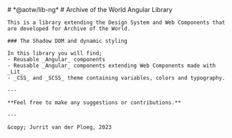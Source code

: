 
<Meta title="Introduction" />

<div className="container">
  <div className="section">
    # *@aotw/lib-ng*
    # Archive of the World Angular Library

    This is a library extending the Design System and Web Components that are developed for Archive of the World.

    ### The Shadow DOM and dynamic styling

    In this library you will find;
    - Reusable _Angular_ components
    - Reusable _Angular_ components extending Web Components made with _Lit_
    - _CSS_ and _SCSS_ theme containing variables, colors and typography.

    ---

    **Feel free to make any suggestions or contributions.**

    ---

    &copy; Jurrit van der Ploeg, 2023
  </div>
</div>
<style>
  {``}
</style>

